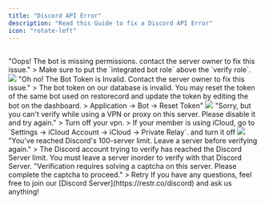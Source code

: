 ```yaml
---
title: "Discord API Error"
description: "Read this Guide to fix a Discord API Error"
icon: "rotate-left"
---
```

    

##  
    


##  
    

##  
    

<Steps>
  <Step title="Error Code: 403">
    "Oops! The bot is missing permissions. contact the server owner to fix this issue."
    > Make sure to put the `integrated bot role` above the `verify role`.
    <Frame>
        <img src="/images/setup_bot-permissions.png" />
    </Frame>
  </Step>

  <Step title="Error Code: 401">
    "Oh no! The Bot Token is Invalid. Contact the server owner to fix this issue."
    > The bot token on our database is invalid. You may reset the token of the same bot used on restorecord and update the token by editing the bot on the dashboard.
    >
    <Info>Application -> Bot -> Reset Token"</Info>
    <Frame>
        <img src="/images/setup_find_bot_token.png" />
    </Frame>
  </Step>
  <Step title="Error Code: 306">
    "Sorry, but you can't verify while using a VPN or proxy on this server. Please disable it and try again."
    > Turn off your vpn. 
    > If your member is using iCloud, go to `Settings -> iCloud Account -> iCloud ->  Private Relay`. and turn it off
    <Frame>
      <img src="/images/icloud-private-relay.png" />
    </Frame>
  </Step>
  <Step title="Error Code: 30001">
    "You've reached Discord's 100-server limit. Leave a server before verifying again."
    > The Discord account trying to verify has reached the Discord Server limit. You must leave a server inorder to verify with that Discord Server.
  </Step>
  <Step title="Error Code: 777">
    "Verification requires solving a captcha on this server. Please complete the captcha to proceed."
    > Retry
  </Step>
  <Step title="Contact Support">
    <Info>
        <Card title="Any Questions?" icon="question" href="https://restr.co/discord">
            If you have any questions, feel free to join our [Discord Server](https://restr.co/discord) and ask us anything!
        </Card>
    </Info>
  </Step>
</Steps>
